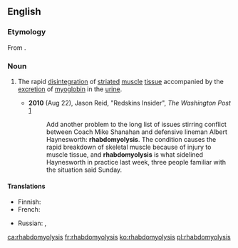 ==English==
{{was wotd|2010|August|31}}
{{wikipedia}}

===Etymology===
From {{confix|rhabdo|myo|lysis|lang=en}}.

===Noun===
{{en-noun|rhabdomyolyses}}

# {{lb|en|medicine}} The rapid [[disintegration]] of [[striated]] [[muscle]] [[tissue]] accompanied by the [[excretion]] of [[myoglobin]] in the [[urine]].
#* '''2010''' (Aug 22), Jason Reid, "Redskins Insider", ''The Washington Post'' [http://voices.washingtonpost.com/redskinsinsider/albert-haynesworth/rhabdomyolysis-sidelined-hayne.html]
#*: Add another problem to the long list of issues stirring conflict between Coach Mike Shanahan and defensive lineman Albert Haynesworth: '''rhabdomyolysis'''. The condition causes the rapid breakdown of skeletal muscle because of injury to muscle tissue, and '''rhabdomyolysis''' is what sidelined Haynesworth in practice last week, three people familiar with the situation said Sunday.

====Translations====
{{trans-top|the rapid disintegration of striated muscle tissue accompanied by the excretion of myoglobin in the urine}}
* Finnish: {{t|fi|rabdomyolyysi}}
* French: {{t+|fr|rhabdomyolyse}}
{{trans-mid}}
* Russian: {{t|ru|рабдомиолиз}}, {{t|ru|о́стрый некроз скелетных мышц}}
{{trans-bottom}}

[[ca:rhabdomyolysis]]
[[fr:rhabdomyolysis]]
[[ko:rhabdomyolysis]]
[[pl:rhabdomyolysis]]